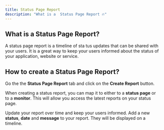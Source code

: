 ```yaml
---
title: Status Page Report
description: "What is a  Status Page Report 🔥"
---
```

## What is a Status Page Report?

A status page report is a timeline of sta   tus updates that can be shared with your users. It is a great way to keep your users informed about the status of your application, website or service.

## How to create a Status Page Report?

Go the the **Status Page Report** tab and click on the **Create Report** button.

When creating a status report, you can map it to either to a **status page** or
to a **monitor**. This will allow you access the latest reports on your status
page.

Update your report over time and keep your users informed. Add a new **status**,
**date** and **message** to your report. They will be displayed on a timeline.

